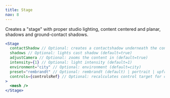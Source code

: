 ```yaml
---
title: Stage
nav: 8
---
```


Creates a "stage" with proper studio lighting, content centered and planar, shadows and ground-contact shadows.

```jsx
<Stage
  contactShadow // Optional: creates a contactshadow underneath the content (default=true)
  shadows // Optional: lights cast shadow (default=true)
  adjustCamera // Optional: zooms the content in (default=true)
  intensity={1} // Optional: light intensity (default=1)
  environment="city" // Optional: environment (default=city)
  preset="rembrandt" // Optional: rembrandt (default) | portrait | upfront | soft
  controls={controlsRef} // Optional: recalculates control target for correctness
>
  <mesh />
</Stage>
```

<!--

<StoryBook lib="drei"id="prototyping-usenormaltexture" /> -->
